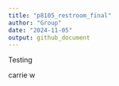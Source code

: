 ```yaml
---
title: "p8105_restroom_final"
author: "Group"
date: "2024-11-05"
output: github_document
---
```


Testing





carrie w